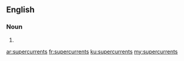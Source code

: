 ==English==

===Noun===
{{head|en|plural}}

# {{plural of|supercurrent|lang=en}}

[[ar:supercurrents]]
[[fr:supercurrents]]
[[ku:supercurrents]]
[[my:supercurrents]]